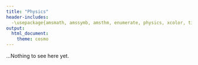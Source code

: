 ```yaml
---
title: "Physics"
header-includes:
  -\usepackage{amsmath, amssymb, amsthm, enumerate, physics, xcolor, tikz-cd, mathrsfs, graphicx, subfig, float, framed, color, braket}
output: 
  html_document:
    theme: cosmo
---
```


...Nothing to see here yet. 